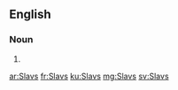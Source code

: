 {{also|slavs|slāvs}}
==English==

===Noun===
{{head|en|noun plural form}}

# {{plural of|Slav|lang=en}}

[[ar:Slavs]]
[[fr:Slavs]]
[[ku:Slavs]]
[[mg:Slavs]]
[[sv:Slavs]]